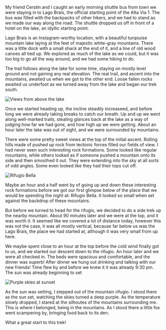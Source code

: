 My friend Cerstin and I caught an early morning shuttle bus from town we were
staying in to Lago Brais, the official starting point of the Alta Via 1. The
bus was filled with the backpacks of other hikers, and we had to stand as we
made our way along the road. The shuttle dropped us off in front of a hotel on
the lake, an idyllic starting point.

<Stats gain="3163" loss="1145" miles="8" steps="22404" />

Lago Brais is an Instagram-worthy location, with a beautiful turqouise mountain
lake laying at the feet of majestic white-gray mountains. There was a little
dock with a small shack at the end of it, and a line of old wood canoes all
tied up. We explored as much of the lake as we could, but it was too big to go
all the way around, and we had some hiking to do.

The trail follows along the lake for some time, staying on mostly level ground
and not gaining any real elevation. The real trail, and ascent into the
mountains, awaited us when we got to the other end. Loose fallen rocks awaited
us underfoot as we turned away from the lake and began our trek south.

![Views from above the lake](2019/07/16/44fbbcb9-7068-4511-ad14-43b8921ccff3.jpeg)

Once we started heading up, the incline steadily increaseed, and before
long we were already taking breaks to catch our breath. Up and up we went along
well-marked trails, stealing glances back at the lake as a way of judging how
far we had gone, and how high up we were getting. About an hour later the lake
was out of sight, and we were surrounded by mountains.

There were some pretty sweet views at the top of the initial ascent. Rolling
hills made of pushed up rock from tectonic forces filled our fields of view. I
had never seen such interesting rock formations. Some looked like regular
mountains, while others looked as if someone pushed a mountain onto its side and
then smoothed it out. They were extending into the sky at all sorts of odd angles.
Some even looked like they had their tops cut off.

![Rifugio Bella](2019/07/16/e0da476c-1a61-417e-9eea-38590c138634.jpeg)

Maybe an hour and a half went by of going up and down these interesting rock
formations before we got our first glimpse below of the place that we would be
spending the night at: Rifugio Bella. It looked so small when set against the
backdrop of these mountains.

But before we turned to head for the rifugio, we decided to do a side trek up
the nearby mountain. About 90 minutes later and we were at the top, and it was
worth it. It seemed like we covered a lot of distance today, however this was
not the case, it was all mostly vertical, because far below us was the Lago
Brais, the place we had started at, although it was very small from up here.

We maybe spent close to an hour at the top before the cold wind finally got to us,
and we started our descent down to the rifugio. An hour later and we were all
checked in. The beds were spacious and comfortable, and the dinner was superb!
After dinner we hung out drinking and talking with our new friends! Time flew by
and before we knew it it was already 9:30 pm. The sun was already beginning to set

![Purple skies at sunset](2019/07/16/5ab978a2-11d3-4640-aab0-5cabe41a4b5d.jpeg)

As the sun was setting, I stepped out of the mountain rifugio. I stood there as
the sun set, watching the skies turned a deep purple. As the temperature slowly
dropped, I stared at the silhoutes of the mountains surrounding me. This is
where I belonged, being in the mountains. As I stood there a little fox went
scampering by, bringing food back to its den.

What a great start to this trek!
